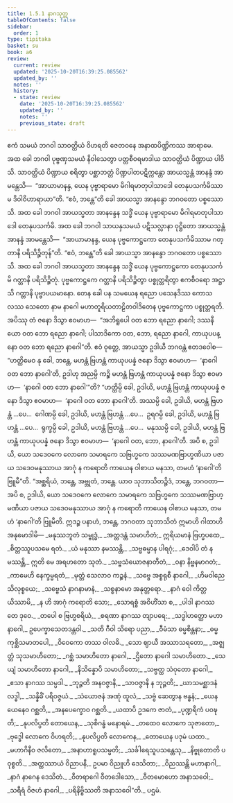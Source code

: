 ```yaml
---
title: 1.5.1 နာဂသုတ္တ
tableOfContents: false
sidebar:
  order: 1
type: tipitaka
basket: su
book: a6
review:
  current: review
  updated: '2025-10-20T16:39:25.085562'
  updated_by: ''
  notes: ''
  history:
  - state: review
    date: '2025-10-20T16:39:25.085562'
    updated_by: ''
    notes: ''
    previous_state: draft
---
```



<DynamicBreadcrumb />


<ReviewStatus review={frontmatter.review} showDetails={true} />

<HypothesisAnnotation frontmatter={frontmatter} />

<Division number="43" book="a6" e="ch" v="16" p="302">

<Paragraph number="282" book="a6">
ဧကံ သမယံ ဘဂဝါ သာဝတ္ထိယံ ဝိဟရတိ ဇေတဝနေ အနာထပိဏ္ဍိကဿ အာရာမေ. အထ ခေါ ဘဂဝါ ပုဗ္ဗဏှသမယံ နိဝါသေတွာ ပတ္တစီဝရမာဒါယ သာဝတ္ထိယံ ပိဏ္ဍာယ ပါဝိသိ. သာဝတ္ထိယံ ပိဏ္ဍာယ စရိတွာ ပစ္ဆာဘတ္တံ ပိဏ္ဍပါတပဋိက္ကန္တော အာယသ္မန္တံ အာနန္ဒံ အာမန္တေသိ—  “အာယာမာနန္ဒ, ယေန ပုဗ္ဗာရာမော မိဂါရမာတုပါသာဒေါ တေနုပသင်္ကမိဿာမ ဒိဝါဝိဟာရာယာ”တိ. “ဧဝံ, ဘန္တေ”တိ ခေါ အာယသ္မာ အာနန္ဒော ဘဂဝတော ပစ္စဿောသိ.
</Paragraph>

<Paragraph number="283" book="a6">
အထ ခေါ ဘဂဝါ အာယသ္မတာ အာနန္ဒေန သဒ္ဓိံ ယေန ပုဗ္ဗာရာမော မိဂါရမာတုပါသာဒေါ တေနုပသင်္ကမိ. အထ ခေါ ဘဂဝါ သာယနှသမယံ ပဋိသလ္လာနာ ဝုဋ္ဌိတော အာယသ္မန္တံ အာနန္ဒံ အာမန္တေသိ—  “အာယာမာနန္ဒ, ယေန ပုဗ္ဗကောဋ္ဌကော တေနုပသင်္ကမိဿာမ ဂတ္တာနိ ပရိသိဉ္စိတုန်”တိ. “ဧဝံ, ဘန္တေ”တိ ခေါ အာယသ္မာ အာနန္ဒော ဘဂဝတော ပစ္စဿောသိ. အထ ခေါ ဘဂဝါ အာယသ္မတာ အာနန္ဒေန သဒ္ဓိံ ယေန ပုဗ္ဗကောဋ္ဌကော တေနုပသင်္ကမိ ဂတ္တာနိ ပရိသိဉ္စိတုံ. ပုဗ္ဗကောဋ္ဌကေ ဂတ္တာနိ ပရိသိဉ္စိတွာ ပစ္စုတ္တရိတွာ ဧကစီဝရော အဋ္ဌာသိ ဂတ္တာနိ ပုဗ္ဗာပယမာနော.
</Paragraph>

<Paragraph number="284" book="a6">
တေန ခေါ ပန သမယေန ရညော ပသေနဒိဿ ကောသလဿ သေတော နာမ နာဂေါ မဟာတူရိယတာဠိတဝါဒိတေန ပုဗ္ဗကောဋ္ဌကာ ပစ္စုတ္တရတိ. အပိဿု တံ ဇနော ဒိသွာ ဧဝမာဟ—  “အဘိရူပေါ ဝတ ဘော ရညော နာဂေါ; ဒဿနီယော ဝတ ဘော ရညော နာဂေါ; ပါသာဒိကော ဝတ, ဘော, ရညော နာဂေါ, ကာယုပပန္နော ဝတ ဘော ရညော နာဂေါ”တိ. ဧဝံ ဝုတ္တေ, အာယသ္မာ ဥဒါယီ ဘဂဝန္တံ ဧတဒဝေါစ—  “ဟတ္ထိမေဝ နု ခေါ, ဘန္တေ, မဟန္တံ ဗြဟန္တံ ကာယုပပန္နံ ဇနော ဒိသွာ ဧဝမာဟ—  ‘နာဂေါ ဝတ ဘော နာဂေါ’တိ, ဥဒါဟု အညမ္ပိ ကဉ္စိ မဟန္တံ ဗြဟန္တံ ကာယုပပန္နံ ဇနော ဒိသွာ ဧဝမာဟ—  ‘နာဂေါ ဝတ ဘော နာဂေါ’”တိ? “ဟတ္ထိမ္ပိ ခေါ, ဥဒါယိ, မဟန္တံ ဗြဟန္တံ ကာယုပပန္နံ ဇနော ဒိသွာ ဧဝမာဟ—  ‘နာဂေါ ဝတ ဘော နာဂေါ’တိ. အဿမ္ပိ ခေါ, ဥဒါယိ, မဟန္တံ ဗြဟန္တံ …ပေ…  ဂေါဏမ္ပိ ခေါ, ဥဒါယိ, မဟန္တံ ဗြဟန္တံ …ပေ…  ဥရဂမ္ပိ ခေါ, ဥဒါယိ, မဟန္တံ ဗြဟန္တံ …ပေ…  ရုက္ခမ္ပိ ခေါ, ဥဒါယိ, မဟန္တံ ဗြဟန္တံ …ပေ…  မနုဿမ္ပိ ခေါ, ဥဒါယိ, မဟန္တံ ဗြဟန္တံ ကာယုပပန္နံ ဇနော ဒိသွာ ဧဝမာဟ—  ‘နာဂေါ ဝတ, ဘော, နာဂေါ’တိ. အပိ စ, ဥဒါယိ, ယော သဒေဝကေ လောကေ သမာရကေ သဗြဟ္မကေ သဿမဏဗြာဟ္မဏိယာ ပဇာယ သဒေဝမနုဿာယ အာဂုံ န ကရောတိ ကာယေန ဝါစာယ မနသာ, တမဟံ ‘နာဂေါ’တိ ဗြူမီ”တိ.
</Paragraph>

<Paragraph number="285" book="a6">
“အစ္ဆရိယံ, ဘန္တေ, အဗ္ဘုတံ, ဘန္တေ. ယာဝ သုဘာသိတဉ္စိဒံ, ဘန္တေ, ဘဂဝတာ—  အပိ စ, ဥဒါယိ, ယော သဒေဝကေ လောကေ သမာရကေ သဗြဟ္မကေ သဿမဏဗြာဟ္မဏိယာ ပဇာယ သဒေဝမနုဿာယ အာဂုံ န ကရောတိ ကာယေန ဝါစာယ မနသာ, တမဟံ ‘နာဂေါ’တိ ဗြူမီတိ. ဣဒဉ္စ ပနာဟံ, ဘန္တေ, ဘဂဝတာ သုဘာသိတံ ဣမာဟိ ဂါထာဟိ အနုမောဒါမိ—
</Paragraph>

<Paragraph number="286" type="verses" book="a6">
_မနုဿဘူတံ သမ္ဗုဒ္ဓံ,_  
_အတ္တဒန္တံ သမာဟိတံ;_  
ဣရိယမာနံ ဗြဟ္မပထေ,_  
_စိတ္တဿူပသမေ ရတံ._  

</Paragraph>

<Paragraph number="287" type="verses" book="a6">
_ယံ မနုဿာ နမဿန္တိ,_  
_သဗ္ဗဓမ္မာန ပါရဂုံ;_  
_ဒေဝါပိ တံ နမဿန္တိ,_  
ဣတိ မေ အရဟတော သုတံ._  

</Paragraph>

<Paragraph number="288" type="verses" book="a6">
_သဗ္ဗသံယောဇနာတီတံ,_  
_ဝနာ နိဗ္ဗနမာဂတံ;_  
_ကာမေဟိ နေက္ခမ္မရတံ,_  
_မုတ္တံ သေလာဝ ကဉ္စနံ._  

</Paragraph>

<Paragraph number="289" type="verses" book="a6">
_သဗ္ဗေ အစ္စရုစီ နာဂေါ,_  
_ဟိမဝါညေ သိလုစ္စယေ;_  
_သဗ္ဗေသံ နာဂနာမာနံ,_  
_သစ္စနာမော အနုတ္တရော._  

</Paragraph>

<Paragraph number="290" type="verses" book="a6">
_နာဂံ ဝေါ ကိတ္တယိဿာမိ,_  
_န ဟိ အာဂုံ ကရောတိ သော;_  
_သောရစ္စံ အဝိဟိံသာ စ,_  
_ပါဒါ နာဂဿ တေ ဒုဝေ._  

</Paragraph>

<Paragraph number="291" type="verses" book="a6">
_တပေါ စ ဗြဟ္မစရိယံ,_  
_စရဏာ နာဂဿ တျာပရေ;_  
_သဒ္ဓါဟတ္ထော မဟာနာဂေါ,_  
ဥပေက္ခာသေတဒန္တဝါ._  

</Paragraph>

<Paragraph number="292" type="verses" book="a6">
_သတိ ဂီဝါ သိရော ပညာ,_  
_ဝီမံသာ ဓမ္မစိန္တနာ;_  
_ဓမ္မကုစ္ဆိသမာတပေါ,_  
_ဝိဝေကော တဿ ဝါလဓိ._  

</Paragraph>

<Paragraph number="293" type="verses" book="a6">
_သော ဈာယီ အဿာသရတော,_  
_အဇ္ဈတ္တံ သုသမာဟိတော;_  
_ဂစ္ဆံ သမာဟိတော နာဂေါ,_  
_ဌိတော နာဂေါ သမာဟိတော._  

</Paragraph>

<Paragraph number="294" type="verses" book="a6">
_သေယျံ သမာဟိတော နာဂေါ,_  
_နိသိန္နောပိ သမာဟိတော;_  
_သဗ္ဗတ္ထ သံဝုတော နာဂေါ,_  
_ဧသာ နာဂဿ သမ္ပဒါ._  

</Paragraph>

<Paragraph number="295" type="verses" book="a6">
_ဘုဉ္ဇတိ အနဝဇ္ဇာနိ,_  
_သာဝဇ္ဇာနိ န ဘုဉ္ဇတိ;_  
_ဃာသမစ္ဆာဒနံ လဒ္ဓါ,_  
_သန္နိဓိံ ပရိဝဇ္ဇယံ._  

</Paragraph>

<Paragraph number="296" type="verses" book="a6">
_သံယောဇနံ အဏုံ ထူလံ,_  
_သဗ္ဗံ ဆေတွာန ဗန္ဓနံ;_  
_ယေန ယေနေဝ ဂစ္ဆတိ,_  
_အနပေက္ခောဝ ဂစ္ဆတိ._  

</Paragraph>

<Paragraph number="297" type="verses" book="a6">
_ယထာပိ ဥဒကေ ဇာတံ,_  
_ပုဏ္ဍရီကံ ပဝဍ္ဎတိ;_  
_နုပလိပ္ပတိ တောယေန,_  
_သုစိဂန္ဓံ မနောရမံ._  

</Paragraph>

<Paragraph number="298" type="verses" book="a6">
_တထေဝ လောကေ သုဇာတော,_  
_ဗုဒ္ဓေါ လောကေ ဝိဟရတိ;_  
_နုပလိပ္ပတိ လောကေန,_  
_တောယေန ပဒုမံ ယထာ._  

</Paragraph>

<Paragraph number="299" type="verses" book="a6">
_မဟာဂိနီဝ ဇလိတော,_  
_အနာဟာရူပသမ္မတိ;_  
_သင်္ခါရေသူပသန္တေသု,_  
_နိဗ္ဗုတောတိ ပဝုစ္စတိ._  

</Paragraph>

<Paragraph number="300" type="verses" book="a6">
_အတ္ထဿာယံ ဝိညာပနီ,_  
ဥပမာ ဝိညူဟိ ဒေသိတာ;_  
_ဝိညဿန္တိ မဟာနာဂါ,_  
_နာဂံ နာဂေန ဒေသိတံ._  

</Paragraph>

<Paragraph number="301" type="verses" book="a6">
_ဝီတရာဂေါ ဝီတဒေါသော,_  
_ဝီတမောဟော အနာသဝေါ;_  
_သရီရံ ဝိဇဟံ နာဂေါ,_  
_ပရိနိဗ္ဗိဿတိ အနာသဝေါ”တိ._  


</Paragraph>
</Division>

<Paragraph number="302" type="center" book="a6">
ပဌမံ.
</Paragraph>